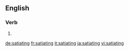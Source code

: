 ==English==

===Verb===
{{head|en|present participle}}

# {{present participle of|satiate|lang=en}}

[[de:satiating]]
[[fr:satiating]]
[[it:satiating]]
[[ja:satiating]]
[[vi:satiating]]